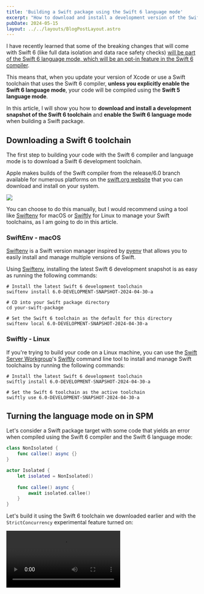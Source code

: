 ```yaml
---
title: 'Building a Swift package using the Swift 6 language mode'
excerpt: "How to download and install a development version of the Swift 6 compiler and enable the Swift 6 language mode when building your Swift package."
pubDate: 2024-05-15
layout: ../../layouts/BlogPostLayout.astro
---
```



I have recently learned that some of the breaking changes that will come with Swift 6 (like full data isolation and data race safety checks) [will be part of the Swift 6 language mode, which will be an opt-in feature in the Swift 6 compiler](https://twitter.com/hollyborla/status/1758298036667916370).

This means that, when you update your version of Xcode or use a Swift toolchain that uses the Swift 6 compiler, **unless you explicitly enable the Swift 6 language mode**, your code will be compiled using the **Swift 5 language mode**.

In this article, I will show you how to **download and install a development snapshot of the Swift 6 toolchain** and **enable the Swift 6 language mode** when building a Swift package.

## Downloading a Swift 6 toolchain

The first step to building your code with the Swift 6 compiler and language mode is to download a Swift 6 development toolchain. 

Apple makes builds of the Swift compiler from the release/6.0 branch available for numerous platforms on the [swift.org website](https://www.swift.org/download/) that you can download and install on your system.

![](/assets/posts/swift-6-language-mode/swift-6-downloads.webp)

You can choose to do this manually, but I would recommend using a tool like [Swiftenv](https://github.com/kylef/swiftenv) for macOS or [Swiftly](https://github.com/swift-server/swiftly) for Linux to manage your Swift toolchains, as I am going to do in this article.

### SwiftEnv - macOS

[Swiftenv](https://github.com/kylef/swiftenv) is a Swift version manager inspired by [pyenv](https://github.com/pyenv/pyenv) that allows you to easily install and manage multiple versions of Swift.

Using [Swiftenv](https://github.com/kylef/swiftenv), installing the latest Swift 6 development snapshot is as easy as running the following commands:

```bash:Terminal
# Install the latest Swift 6 development toolchain
swiftenv install 6.0-DEVELOPMENT-SNAPSHOT-2024-04-30-a

# CD into your Swift package directory
cd your-swift-package

# Set the Swift 6 toolchain as the default for this directory
swiftenv local 6.0-DEVELOPMENT-SNAPSHOT-2024-04-30-a
```

### Swiftly - Linux

If you're trying to build your code on a Linux machine, you can use the [Swift Server Workgroup](https://www.swift.org/sswg/)'s [Swiftly](https://github.com/swift-server/swiftly) command line tool to install and manage Swift toolchains by running the following commands:

```bash:Terminal
# Install the latest Swift 6 development toolchain
swiftly install 6.0-DEVELOPMENT-SNAPSHOT-2024-04-30-a

# Set the Swift 6 toolchain as the active toolchain
swiftly use 6.0-DEVELOPMENT-SNAPSHOT-2024-04-30-a
```

## Turning the language mode on in SPM

Let's consider a Swift package target with some code that yields an error when compiled using the Swift 6 compiler and the Swift 6 language mode:

```swift:ErrorOnSwift6.swift
class NonIsolated {
    func callee() async {}
}

actor Isolated {
    let isolated = NonIsolated()
    
    func callee() async {
        await isolated.callee()
    }
}
```

Let's build it using the Swift 6 toolchain we downloaded earlier and with the `StrictConcurrency` experimental feature turned on:

<Video src="/assets/posts/swift-6-language-mode/no-language-mode.mp4" />

As you can see, the result of the build is a warning instead of an error. This is because, by default, the Swift 6 compiler uses the Swift 5 language mode and the Swift 6 language mode is opt-in.

There are two ways to enable the Swift 6 language mode: directly from the command line by passing the `-swift-version` flag to the swift compiler or by specifying it in the package manifest file.

### Command line

To build your code with the Swift 6 language mode enabled, you can use the following command:

```bash:Terminal
swift build -Xswiftc -swift-version -Xswiftc 6
```

### Package manifest

You can enable the Swift 6 language mode for your Swift Package by updating the `tools-version` to 6.0 and adding the `swiftLanguageVersions` key to the package manifest file:

```swift:Package.swift
// swift-tools-version: 6.0
import PackageDescription

let package = Package(
    name: "Swift6Examples",
    platforms: [.macOS(.v10_15), .iOS(.v13)],
    products: [
        .library(
            name: "Swift6Examples",
            targets: ["Swift6Examples"]
        )
    ],
    targets: [
        .target(name: "Swift6Examples")
    ],
    swiftLanguageVersions: [.version("6")]
)
```

### Output

Now, when you build your code with the Swift 6 language mode enabled, you will see that the error is correctly reported:

<Video src="/assets/posts/swift-6-language-mode/language-mode.mp4" />